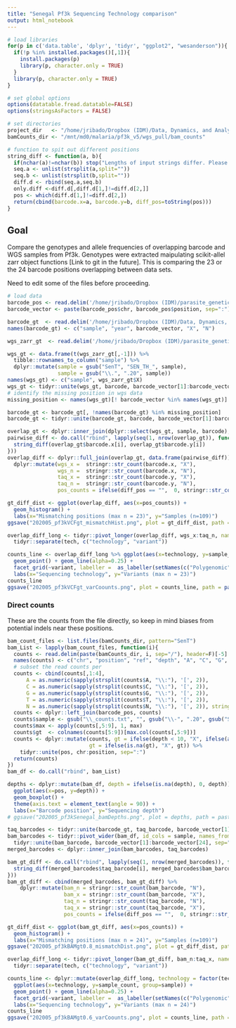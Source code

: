 ```yaml
---
title: "Senegal Pf3k Sequencing Technology comparison"
output: html_notebook
---
```


```r
# load libraries
for(p in c('data.table', 'dplyr', 'tidyr', "ggplot2", "wesanderson")){
  if(!p %in% installed.packages()[,1]){
    install.packages(p)
    library(p, character.only = TRUE)
  }
  library(p, character.only = TRUE)
}

# set global options
options(datatable.fread.datatable=FALSE)
options(stringsAsFactors = FALSE)

# set directories
project_dir   <- "/home/jribado/Dropbox (IDM)/Data, Dynamics, and Analytics Folder/Projects/malaria_pfcommunity/senegal_barcodeWGS_comp"
bamCounts_dir <- "/mnt/md0/malaria/pf3k_v5/wgs_pull/bam_counts"

# function to spit out different positions
string_diff <- function(a, b){
  if(nchar(a)!=nchar(b)) stop("Lengths of input strings differ. Please check your input.")
  seq.a <- unlist(strsplit(a,split=""))
  seq.b <- unlist(strsplit(b,split=""))
  diff.d <- rbind(seq.a,seq.b)
  only.diff <-diff.d[,diff.d[1,]!=diff.d[2,]]
  pos <- which(diff.d[1,]!=diff.d[2,])
  return(cbind(barcode.x=a, barcode.y=b, diff_pos=toString(pos)))
}
```

## Goal

Compare the genotypes and allele frequencies of overlapping barcode and WGS samples from Pf3k. Genotypes were extracted maipulating scikit-allel zarr object functions [Link to git in the future]. This is comparing the 23 or the 24 barcode positions overlapping between data sets.

Need to edit some of the files before proceeding. 

```r
# load data 
barcode_pos <- read.delim('/home/jribado/Dropbox (IDM)/parasite_genetics/genomics/senegal/2008Daniels_BarcodePositions_Updated.txt')
barcode_vector <- paste(barcode_pos$chr, barcode_pos$position, sep=":")

barcode_gt  <- read.delim('/home/jribado/Dropbox (IDM)/Data, Dynamics, and Analytics Folder/Projects/malaria_barcode/python_barcode_package/data/Senegal_AllBarcodes_2019.04.01.csv', sep=",")[,1:28]
names(barcode_gt) <- c("sample", "year", barcode_vector, "X", "N")

wgs_zarr_gt  <- read.delim('/home/jribado/Dropbox (IDM)/parasite_genetics/genomics/senegal/Pf3k_wgsSenegalHaploidGenotype24bc.txt', sep=",") 
```

```r
wgs_gt <- data.frame(t(wgs_zarr_gt[,-1])) %>%
  tibble::rownames_to_column("sample") %>%
  dplyr::mutate(sample = gsub("SenT", "SEN_TH_", sample),
                sample = gsub("\\.", ".20", sample)) 
names(wgs_gt) <- c("sample", wgs_zarr_gt$X)
wgs_gt <- tidyr::unite(wgs_gt, barcode, barcode_vector[1]:barcode_vector[24], sep="", remove=F)
# identify the missing position in wgs data
missing_position <- names(wgs_gt)[! barcode_vector %in% names(wgs_gt)]
```

```r
barcode_gt <- barcode_gt[, !names(barcode_gt) %in% missing_position]
barcode_gt <- tidyr::unite(barcode_gt, barcode, barcode_vector[1]:barcode_vector[24], sep="", remove=F)
```

```r
overlap_gt <- dplyr::inner_join(dplyr::select(wgs_gt, sample, barcode), dplyr::select(barcode_gt, sample, barcode), by=c("sample"))
pairwise_diff <- do.call("rbind", lapply(seq(1, nrow(overlap_gt)), function(i){
  string_diff(overlap_gt$barcode.x[i], overlap_gt$barcode.y[i])
}))
overlap_diff <- dplyr::full_join(overlap_gt, data.frame(pairwise_diff)) %>%
  dplyr::mutate(wgs_x =  stringr::str_count(barcode.x, "X"),
                wgs_n =  stringr::str_count(barcode.x, "N"),
                taq_x =  stringr::str_count(barcode.y, "X"),
                taq_n =  stringr::str_count(barcode.y, "N"),
                pos_counts = ifelse(diff_pos == "",  0, stringr::str_count(diff_pos, "\\,") + 1))
```
```r
gt_diff_dist <- ggplot(overlap_diff, aes(x=pos_counts)) + 
  geom_histogram() +
  labs(x="Mismatching positions (max n = 23)", y="Samples (n=109)")
ggsave("202005_pf3kVCFgt_mismatchHist.png", plot = gt_diff_dist, path = paste(project_dir, "plots", sep="/"), width = 5, height = 3, units = c("in"), dpi = 300)
```

```r
overlap_diff_long <- tidyr::pivot_longer(overlap_diff, wgs_x:taq_n, names_to = c("tech"), values_to = c("sample_count")) %>%
  tidyr::separate(tech, c("technology", "variant"))

counts_line <- overlap_diff_long %>% ggplot(aes(x=technology, y=sample_count, group=sample)) +
  geom_point() + geom_line(alpha=0.25) +
  facet_grid(~variant, labeller =  as_labeller(setNames(c("Polygenomic", "Missing"), c("n", "x")))) +
  labs(x="Sequencing technology", y="Variants (max n = 23)")
counts_line
ggsave("202005_pf3kVCFgt_varCoounts.png", plot = counts_line, path = paste(project_dir, "plots", sep="/"), width = 5, height = 3, units = c("in"), dpi = 300)
```

### Direct counts

These are the counts from the file directly, so keep in mind biases from potential indels near these positions.

```r
bam_count_files <- list.files(bamCounts_dir, pattern="SenT")
bam_List <- lapply(bam_count_files, function(i){
  counts <- read.delim(paste(bamCounts_dir, i, sep="/"), header=F)[-5] %>% dplyr::filter(grepl("Pf3D7", V1))
  names(counts) <- c("chr", "position", "ref", "depth", "A", "C", "G", "T", "N")
  # subset the read counts per 
  counts <- cbind(counts[,1:4],
      A = as.numeric(sapply(strsplit(counts$A, "\\:"), '[', 2)),
      C = as.numeric(sapply(strsplit(counts$C, "\\:"), '[', 2)),
      G = as.numeric(sapply(strsplit(counts$G, "\\:"), '[', 2)),
      T = as.numeric(sapply(strsplit(counts$T, "\\:"), '[', 2)),
      N = as.numeric(sapply(strsplit(counts$N, "\\:"), '[', 2)), stringsAsFactors=FALSE)
  counts <- dplyr::left_join(barcode_pos, counts)
  counts$sample <- gsub("\\_counts.txt", "", gsub("\\-", ".20", gsub("SenT", "SEN_TH_", i)))
  counts$max <- apply(counts[,5:9], 1, max)
  counts$gt  <- colnames(counts[5:9])[max.col(counts[,5:9])]
  counts <- dplyr::mutate(counts, gt = ifelse(depth < 10, "X", ifelse(as.numeric(max)/ depth < 0.80, "N", gt)),
                          gt = ifelse(is.na(gt), "X", gt)) %>%
    tidyr::unite(pos, chr:position, sep=":")
  return(counts)
})
bam_df <- do.call("rbind", bam_List) 
```

```r
depths <- dplyr::mutate(bam_df, depth = ifelse(is.na(depth), 0, depth)) %>%
  ggplot(aes(x=pos, y=depth)) +
  geom_boxplot() +
  theme(axis.text = element_text(angle = 90)) +
  labs(x="Barcode position", y="Sequencing depth")
# ggsave("202005_pf3kSenegal_bamDepths.png", plot = depths, path = paste(project_dir, "plots", sep="/"), width = 5, height = 3, units = c("in"), dpi = 300)          
```

```r
taq_barcodes <- tidyr::unite(barcode_gt, taq_barcode, barcode_vector[1]:barcode_vector[24], sep="")
bam_barcodes <- tidyr::pivot_wider(bam_df, id_cols = sample, names_from = pos, values_from = gt) %>% 
  tidyr::unite(bam_barcode, barcode_vector[1]:barcode_vector[24], sep="")
merged_barcodes <- dplyr::inner_join(bam_barcodes, taq_barcodes)
```
```r
bam_gt_diff <- do.call("rbind", lapply(seq(1, nrow(merged_barcodes)), function(i){
  string_diff(merged_barcodes$taq_barcode[i], merged_barcodes$bam_barcode[i])
}))
bam_gt_diff <- cbind(merged_barcodes, bam_gt_diff) %>%
    dplyr::mutate(bam_n = stringr::str_count(bam_barcode, "N"),
                  bam_x = stringr::str_count(bam_barcode, "X"),
                  taq_n = stringr::str_count(taq_barcode, "N"),
                  taq_x = stringr::str_count(taq_barcode, "X"),
                  pos_counts = ifelse(diff_pos == "",  0, stringr::str_count(diff_pos, "\\,") + 1))
```

```r
gt_diff_dist <- ggplot(bam_gt_diff, aes(x=pos_counts)) + 
  geom_histogram() +
  labs(x="Mismatching positions (max n = 24)", y="Samples (n=109)")
ggsave("202005_pf3kBAMgt0.8_mismatchDist.png", plot = gt_diff_dist, path = paste(project_dir, "plots", sep="/"), width = 5, height = 3, units = c("in"), dpi = 300)
```

```r
overlap_diff_long <- tidyr::pivot_longer(bam_gt_diff, bam_n:taq_x, names_to = c("tech"), values_to = c("sample_count")) %>%
  tidyr::separate(tech, c("technology", "variant"))

counts_line <- dplyr::mutate(overlap_diff_long, technology = factor(technology, levels=c("taq", "bam"))) %>% 
  ggplot(aes(x=technology, y=sample_count, group=sample)) +
  geom_point() + geom_line(alpha=0.25) +
  facet_grid(~variant, labeller =  as_labeller(setNames(c("Polygenomic", "Missing"), c("n", "x")))) +
  labs(x="Sequencing technology", y="Variants (max n = 24)")
counts_line
ggsave("202005_pf3kBAMgt0.6_varCoounts.png", plot = counts_line, path = paste(project_dir, "plots", sep="/"), width = 5, height = 3, units = c("in"), dpi = 300)
```
